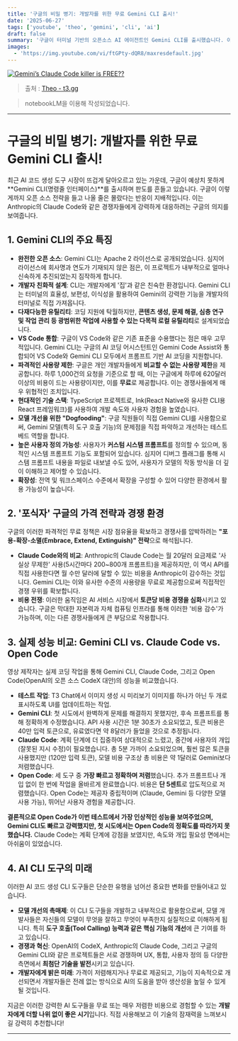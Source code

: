 ```yaml
---
title: '구글의 비밀 병기: 개발자를 위한 무료 Gemini CLI 출시!'
date: '2025-06-27'
tags: ['youtube', 'theo', 'gemini', 'cli', 'ai']
draft: false
summary: '구글이 터미널 기반의 오픈소스 AI 에이전트인 Gemini CLI를 출시했습니다. 이 글은 Gemini CLI가 Anthropic의 Claude Code 등 경쟁 모델과 비교하여 어떻게 파격적인 무료 정책과 관대한 사용량으로 시장을 뒤흔들고 있는지 분석합니다. 또한 OpenCode를 포함한 여러 AI 코드 에이전트의 실제 성능, 비용, 개발 철학을 비교하며 빠르게 진화하는 AI 코딩 도구 분야의 경쟁 구도와 각 도구의 장단점을 조명합니다.'
images:
  - 'https://img.youtube.com/vi/ftGPty-dQR8/maxresdefault.jpg'
---
```


[![Gemini’s Claude Code killer is FREE??
](https://img.youtube.com/vi/ftGPty-dQR8/maxresdefault.jpg)](https://www.youtube.com/watch?v=ftGPty-dQR8s)

> 출처 : [Theo - t3․gg](https://www.youtube.com/@t3dotgg)

> notebookLM을 이용해 작성되었습니다.

---

# 구글의 비밀 병기: 개발자를 위한 무료 Gemini CLI 출시!

최근 AI 코드 생성 도구 시장이 뜨겁게 달아오르고 있는 가운데, 구글이 예상치 못하게 **Gemini CLI(명령줄 인터페이스)**를 출시하며 판도를 흔들고 있습니다. 구글이 이렇게까지 오픈 소스 전략을 들고 나올 줄은 몰랐다는 반응이 지배적입니다. 이는 Anthropic의 Claude Code와 같은 경쟁자들에게 강력하게 대응하려는 구글의 의지를 보여줍니다.

## 1. Gemini CLI의 주요 특징

- **완전한 오픈 소스**: Gemini CLI는 Apache 2 라이선스로 공개되었습니다. 심지어 라이선스에 회사명과 연도가 기재되지 않은 점은, 이 프로젝트가 내부적으로 얼마나 신속하게 추진되었는지 짐작하게 합니다.
- **개발자 친화적 설계**: CLI는 개발자에게 '집'과 같은 친숙한 환경입니다. Gemini CLI는 터미널의 효율성, 보편성, 이식성을 활용하여 Gemini의 강력한 기능을 개발자의 터미널로 직접 가져옵니다.
- **다재다능한 유틸리티**: 코딩 지원에 탁월하지만, **콘텐츠 생성, 문제 해결, 심층 연구 및 작업 관리 등 광범위한 작업에 사용할 수 있는 다목적 로컬 유틸리티**로 설계되었습니다.
- **VS Code 통합**: 구글이 VS Code와 같은 기존 표준을 수용했다는 점은 매우 고무적입니다. Gemini CLI는 구글의 AI 코딩 어시스턴트인 Gemini Code Assist와 통합되어 VS Code와 Gemini CLI 모두에서 프롬프트 기반 AI 코딩을 지원합니다.
- **파격적인 사용량 제한**: 구글은 개인 개발자들에게 **비교할 수 없는 사용량 제한**을 제공합니다. 하루 1,000건의 요청을 기준으로 할 때, 이는 구글에게 하루에 620달러 이상의 비용이 드는 사용량이지만, 이를 **무료**로 제공합니다. 이는 경쟁사들에게 매우 위협적인 조치입니다.
- **현대적인 기술 스택**: TypeScript 프로젝트로, Ink(React Native와 유사한 CLI용 React 프레임워크)를 사용하여 개발 속도와 사용자 경험을 높였습니다.
- **모델 개선을 위한 "Dogfooding"**: 구글 직원들이 직접 Gemini CLI를 사용함으로써, Gemini 모델(특히 도구 호출 기능)의 문제점을 직접 파악하고 개선하는 테스트 베드 역할을 합니다.
- **높은 사용자 정의 가능성**: 사용자가 **커스텀 시스템 프롬프트**를 정의할 수 있으며, 동적인 시스템 프롬프트 기능도 포함되어 있습니다. 심지어 디버그 플래그를 통해 시스템 프롬프트 내용을 파일로 내보낼 수도 있어, 사용자가 모델의 작동 방식을 더 깊이 이해하고 제어할 수 있습니다.
- **확장성**: 전역 및 워크스페이스 수준에서 확장을 구성할 수 있어 다양한 환경에서 활용 가능성이 높습니다.

## 2. '포식자' 구글의 가격 전략과 경쟁 환경

구글의 이러한 파격적인 무료 정책은 시장 점유율을 확보하고 경쟁사를 압박하려는 **"포용-확장-소멸(Embrace, Extend, Extinguish)" 전략**으로 해석됩니다.

- **Claude Code와의 비교**: Anthropic의 Claude Code는 월 20달러 요금제로 '사실상 무제한' 사용(5시간마다 200~800개 프롬프트)을 제공하지만, 이 역시 API를 직접 사용한다면 월 수만 달러에 달할 수 있는 비용을 Anthropic이 감수하는 것입니다. Gemini CLI는 이와 유사한 수준의 사용량을 무료로 제공함으로써 직접적인 경쟁 우위를 확보합니다.
- **비용 전쟁**: 이러한 움직임은 AI 서비스 시장에서 **토큰당 비용 경쟁을 심화**시키고 있습니다. 구글은 막대한 자본력과 자체 컴퓨팅 인프라를 통해 이러한 '비용 감수'가 가능하며, 이는 다른 경쟁사들에게 큰 부담으로 작용합니다.

## 3. 실제 성능 비교: Gemini CLI vs. Claude Code vs. Open Code

영상 제작자는 실제 코딩 작업을 통해 Gemini CLI, Claude Code, 그리고 Open Code(OpenAI의 오픈 소스 CodeX 대안)의 성능을 비교했습니다.

- **테스트 작업**: T3 Chat에서 이미지 생성 시 미리보기 이미지를 하나가 아닌 두 개로 표시하도록 UI를 업데이트하는 작업.
- **Gemini CLI**: 첫 시도에서 완벽하게 문제를 해결하지 못했지만, 후속 프롬프트를 통해 정확하게 수정했습니다. API 사용 시간은 1분 30초가 소요되었고, 토큰 비용은 40만 입력 토큰으로, 유료였다면 약 8달러가 들었을 것으로 추정됩니다.
- **Claude Code**: 계획 단계에 더 집중하여 상대적으로 느렸고, 중간에 사용자의 개입(잘못된 지시 수정)이 필요했습니다. 총 5분 가까이 소요되었으며, 훨씬 많은 토큰을 사용했지만 (120만 입력 토큰), 모델 비용 구조상 총 비용은 약 1달러로 Gemini보다 저렴했습니다.
- **Open Code**: 세 도구 중 **가장 빠르고 정확하며 저렴**했습니다. 추가 프롬프트나 개입 없이 한 번에 작업을 올바르게 완료했습니다. 비용은 **단 5센트**로 압도적으로 저렴했습니다. Open Code는 제공자 중립적이며 (Claude, Gemini 등 다양한 모델 사용 가능), 뛰어난 사용자 경험을 제공합니다.

**결론적으로 Open Code가 이번 테스트에서 가장 인상적인 성능을 보여주었으며, Gemini CLI도 빠르고 강력했지만, 첫 시도에서는 Open Code의 정확도를 따라가지 못했습니다.** Claude Code는 계획 단계에 강점을 보였지만, 속도와 개입 필요성 면에서는 아쉬움이 있었습니다.

## 4. AI CLI 도구의 미래

이러한 AI 코드 생성 CLI 도구들은 단순한 유행을 넘어선 중요한 변화를 만들어내고 있습니다.

- **모델 개선의 촉매제**: 이 CLI 도구들을 개발하고 내부적으로 활용함으로써, 모델 개발사들은 자신들의 모델이 무엇을 잘하고 무엇이 부족한지 실질적으로 이해하게 됩니다. 특히 **도구 호출(Tool Calling) 능력과 같은 핵심 기능의 개선**에 큰 기여를 하고 있습니다.
- **경쟁과 혁신**: OpenAI의 CodeX, Anthropic의 Claude Code, 그리고 구글의 Gemini CLI와 같은 프로젝트들은 서로 경쟁하며 UX, 통합, 사용자 정의 등 다양한 측면에서 **최첨단 기술을 발전**시키고 있습니다.
- **개발자에게 밝은 미래**: 가격이 저렴해지거나 무료로 제공되고, 기능이 지속적으로 개선되면서 개발자들은 전례 없는 방식으로 AI의 도움을 받아 생산성을 높일 수 있게 될 것입니다.

지금은 이러한 강력한 AI 도구들을 무료 또는 매우 저렴한 비용으로 경험할 수 있는 **개발자에게 더할 나위 없이 좋은 시기**입니다. 직접 사용해보고 이 기술의 잠재력을 느껴보시길 강력히 추천합니다!

---
